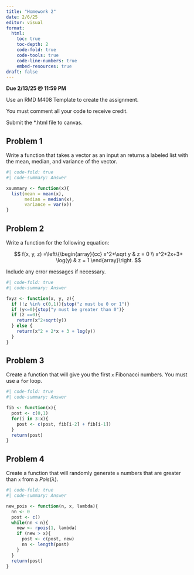 ```yaml
---
title: "Homework 2"
date: 2/6/25
editor: visual
format: 
  html:
    toc: true
    toc-depth: 2
    code-fold: true
    code-tools: true
    code-line-numbers: true
    embed-resources: true
draft: false
---
```


**Due 2/13/25 \@ 11:59 PM**

Use an RMD M408 Template to create the assignment.

You must comment all your code to receive credit.

Submit the \*.html file to canvas.

## Problem 1

Write a function that takes a vector as an input an returns a labeled list with the mean, median, and variance of the vector.

```r
#| code-fold: true
#| code-summary: Answer

xsummary <- function(x){
  list(mean = mean(x),
       median = median(x),
       variance = var(x))
}

```

## Problem 2

Write a function for the following equation:

$$
f(x, y, z) =\left\{\begin{array}{cc}
x^2+\sqrt y & z  = 0 \\ 
x^2+2x+3+ \log(y) & z = 1
\end{array}\right.
$$

Include any error messages if necessary.

```r
#| code-fold: true
#| code-summary: Answer

fxyz <- function(x, y, z){
  if (!z %in% c(0,1)){stop("z must be 0 or 1")}
  if (y<=0){stop("y must be greater than 0")}
  if (z ==0){
    return(x^2+sqrt(y))
  } else {
    return(x^2 + 2*x + 3 + log(y))
  }
}

```

## Problem 3

Create a function that will give you the first `x` Fibonacci numbers. You must use a `for` loop.

```r
#| code-fold: true
#| code-summary: Answer

fib <- function(x){
  post <- c(0,1)
  for(i in 3:x){
    post <- c(post, fib[i-2] + fib[i-1])
  }
  return(post)
}

```

## Problem 4

Create a function that will randomly generate `n` numbers that are greater than `x` from a $Pois(\lambda)$.

```r
#| code-fold: true
#| code-summary: Answer

new_pois <- function(n, x, lambda){
  nn <- 0
  post <- c()
  while(nn < n){
    new <- rpois(1, lambda)
    if (new > x){
      post <- c(post, new)
      nn <- length(post)
    }
  }
  return(post)
}
```
